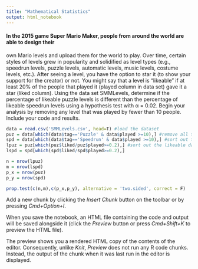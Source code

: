 ```yaml
---
title: "Mathematical Statistics"
output: html_notebook
---
```


#### In the 2015 game Super Mario Maker, people from around the world are able to design their
own Mario levels and upload them for the world to play. Over time, certain styles of levels grew
in popularity and solidified as level types (e.g., speedrun levels, puzzle levels, automatic levels,
music levels, costume levels, etc.). After seeing a level, you have the option to star it (to show
your support for the creator) or not. You might say that a level is “likeable” if at least 20% of
the people that played it (played column in data set) gave it a star (liked column). Using the
data set SMMLevels, determine if the percentage of likeable puzzle levels is different than the
percentage of likeable speedrun levels using a hypothesis test with α = 0.02. Begin your analysis
by removing any level that was played by fewer than 10 people. Include your code and results.

```r
data = read.csv('SMMLevels.csv', head=T) #load the dataset
puz = data[which(data$tag=='Puzzle' & data$played >=10),] #remove all the levels that was played by fewer than 10 people
spd = data[which(data$tag=='Speedrun' & data$played >=10),] #sort out the data 
lpuz = puz[which(puz$liked/puz$played>=0.2),] #sort out the likeable data
lspd = spd[which(spd$liked/spd$played>=0.2),] 

n = nrow(lpuz)
m = nrow(lspd)
p_x = nrow(puz)
p_y = nrow(spd)

prop.test(c(n,m),c(p_x,p_y), alternative = 'two.sided', correct = F)
```

Add a new chunk by clicking the *Insert Chunk* button on the toolbar or by pressing *Cmd+Option+I*.

When you save the notebook, an HTML file containing the code and output will be saved alongside it (click the *Preview* button or press *Cmd+Shift+K* to preview the HTML file). 

The preview shows you a rendered HTML copy of the contents of the editor. Consequently, unlike *Knit*, *Preview* does not run any R code chunks. Instead, the output of the chunk when it was last run in the editor is displayed.

